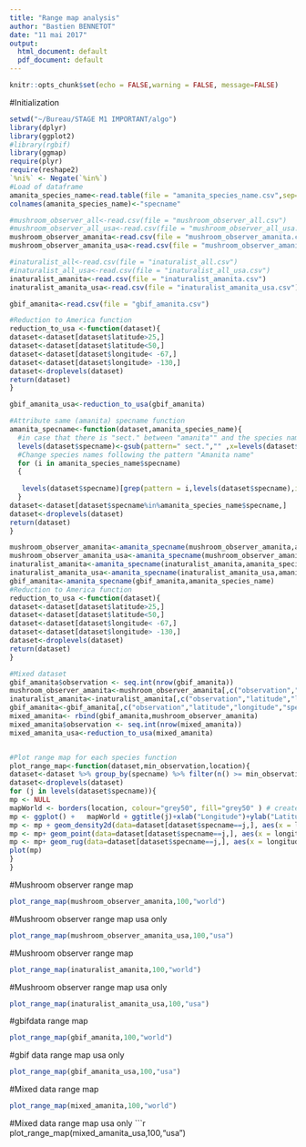 ```yaml
---
title: "Range map analysis"
author: "Bastien BENNETOT"
date: "11 mai 2017"
output:
  html_document: default
  pdf_document: default
---
```


```r
knitr::opts_chunk$set(echo = FALSE,warning = FALSE, message=FALSE)
```

#Initialization
```r
setwd("~/Bureau/STAGE M1 IMPORTANT/algo")
library(dplyr)
library(ggplot2)
#library(rgbif)
library(ggmap)
require(plyr)
require(reshape2)
`%ni%` <- Negate(`%in%`) 
#Load of dataframe
amanita_species_name<-read.table(file = "amanita_species_name.csv",sep=",")
colnames(amanita_species_name)<-"specname"

#mushroom_observer_all<-read.csv(file = "mushroom_observer_all.csv")
#mushroom_observer_all_usa<-read.csv(file = "mushroom_observer_all_usa.csv")
mushroom_observer_amanita<-read.csv(file = "mushroom_observer_amanita.csv")
mushroom_observer_amanita_usa<-read.csv(file = "mushroom_observer_amanita_usa.csv")

#inaturalist_all<-read.csv(file = "inaturalist_all.csv")
#inaturalist_all_usa<-read.csv(file = "inaturalist_all_usa.csv")
inaturalist_amanita<-read.csv(file = "inaturalist_amanita.csv")
inaturalist_amanita_usa<-read.csv(file = "inaturalist_amanita_usa.csv")

gbif_amanita<-read.csv(file = "gbif_amanita.csv")

#Reduction to America function
reduction_to_usa <-function(dataset){
dataset<-dataset[dataset$latitude>25,]
dataset<-dataset[dataset$latitude<50,]
dataset<-dataset[dataset$longitude< -67,]
dataset<-dataset[dataset$longitude> -130,]
dataset<-droplevels(dataset)
return(dataset)
}

gbif_amanita_usa<-reduction_to_usa(gbif_amanita)

#Attribute same (amanita) specname function
amanita_specname<-function(dataset,amanita_species_name){
  #in case that there is "sect." between "amanita"" and the species name
  levels(dataset$specname)<-gsub(pattern=" sect.","" ,x=levels(dataset$specname))
  #Change species names following the pattern "Amanita name"
  for (i in amanita_species_name$specname)
  {
    
   levels(dataset$specname)[grep(pattern = i,levels(dataset$specname),ignore.case = TRUE)]<-rep(i,each=length( levels(dataset$specname)[grep(pattern = i,levels(dataset$specname),ignore.case = TRUE)]))
  }
dataset<-dataset[dataset$specname%in%amanita_species_name$specname,]
dataset<-droplevels(dataset)  
return(dataset)
}

mushroom_observer_amanita<-amanita_specname(mushroom_observer_amanita,amanita_species_name)
mushroom_observer_amanita_usa<-amanita_specname(mushroom_observer_amanita_usa,amanita_species_name)
inaturalist_amanita<-amanita_specname(inaturalist_amanita,amanita_species_name)
inaturalist_amanita_usa<-amanita_specname(inaturalist_amanita_usa,amanita_species_name)
gbif_amanita<-amanita_specname(gbif_amanita,amanita_species_name)
#Reduction to America function
reduction_to_usa <-function(dataset){
dataset<-dataset[dataset$latitude>25,]
dataset<-dataset[dataset$latitude<50,]
dataset<-dataset[dataset$longitude< -67,]
dataset<-dataset[dataset$longitude> -130,]
dataset<-droplevels(dataset)
return(dataset)
}

#Mixed dataset
gbif_amanita$observation <- seq.int(nrow(gbif_amanita))
mushroom_observer_amanita<-mushroom_observer_amanita[,c("observation","latitude","longitude","specname")]
inaturalist_amanita<-inaturalist_amanita[,c("observation","latitude","longitude","specname")]
gbif_amanita<-gbif_amanita[,c("observation","latitude","longitude","specname")]
mixed_amanita<- rbind(gbif_amanita,mushroom_observer_amanita)
mixed_amanita$observation <- seq.int(nrow(mixed_amanita))
mixed_amanita_usa<-reduction_to_usa(mixed_amanita)


#Plot range map for each species function
plot_range_map<-function(dataset,min_observation,location){
dataset<-dataset %>% group_by(specname) %>% filter(n() >= min_observation)
dataset<-droplevels(dataset)
for (j in levels(dataset$specname)){
mp <- NULL
mapWorld <- borders(location, colour="grey50", fill="grey50" ) # create a layer of borders
mp <- ggplot() +   mapWorld + ggtitle(j)+xlab("Longitude")+ylab("Latitude")+  theme(plot.title = element_text(hjust = 0.5))
mp <- mp + geom_density2d(data=dataset[dataset$specname==j,], aes(x = longitude, y= latitude),size=0.05,col="black")+ stat_density2d(data =dataset[dataset$specname==j,] , aes(x = longitude, y= latitude,fill = ..level.., alpha = ..level..), geom = 'polygon')+scale_fill_gradient(low = "green", high = "red")+scale_alpha(range = c(0.25, 0.85), guide = FALSE)
mp <- mp+ geom_point(data=dataset[dataset$specname==j,], aes(x = longitude, y= latitude), size=0.01,pch=20,color="black") 
mp <- mp+ geom_rug(data=dataset[dataset$specname==j,], aes(x = longitude, y= latitude), size=0.1,pch=20,color="red") 
plot(mp)
} 
}

```

#Mushroom observer range map
```r
plot_range_map(mushroom_observer_amanita,100,"world")
```

#Mushroom observer range map usa only
```r
plot_range_map(mushroom_observer_amanita_usa,100,"usa")
```


#Mushroom observer range map
```r
plot_range_map(inaturalist_amanita,100,"world")
```

#Mushroom observer range map usa only
```r
plot_range_map(inaturalist_amanita_usa,100,"usa")
```

#gbifdata range map
```r
plot_range_map(gbif_amanita,100,"world")
```

#gbif data range map usa only
```r
plot_range_map(gbif_amanita_usa,100,"usa")
```

#Mixed data range map
```r
plot_range_map(mixed_amanita,100,"world")
```

#Mixed data range map usa only
```r
plot_range_map(mixed_amanita_usa,100,"usa")
